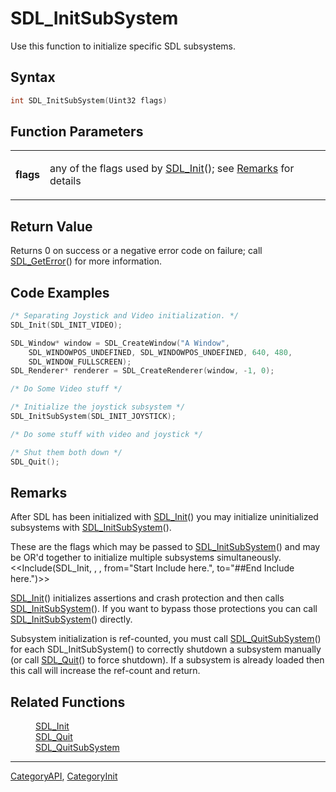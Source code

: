 
= SDL_InitSubSystem =
Use this function to initialize specific SDL subsystems.


== Syntax ==
<syntaxhighlight lang='c++'>
int SDL_InitSubSystem(Uint32 flags)
</syntaxhighlight>

== Function Parameters ==
{|
|'''flags'''
|any of the flags used by [[SDL_Init]](); see [[#flags|Remarks]] for details
|}

== Return Value ==
Returns 0 on success or a negative error code on failure; call [[SDL_GetError]]() for more information.

== Code Examples ==
<syntaxhighlight lang='c++'>
/* Separating Joystick and Video initialization. */
SDL_Init(SDL_INIT_VIDEO);

SDL_Window* window = SDL_CreateWindow("A Window",
    SDL_WINDOWPOS_UNDEFINED, SDL_WINDOWPOS_UNDEFINED, 640, 480,
    SDL_WINDOW_FULLSCREEN);
SDL_Renderer* renderer = SDL_CreateRenderer(window, -1, 0);

/* Do Some Video stuff */

/* Initialize the joystick subsystem */
SDL_InitSubSystem(SDL_INIT_JOYSTICK);

/* Do some stuff with video and joystick */

/* Shut them both down */
SDL_Quit();
</syntaxhighlight>

== Remarks ==
After SDL has been initialized with [[SDL_Init]]() you may initialize uninitialized subsystems with [[SDL_InitSubSystem]]().

<span id="flags"></span>These are the flags which may be passed to [[SDL_InitSubSystem]]() and may be OR'd together to initialize multiple subsystems simultaneously.
<<Include(SDL_Init, , , from="Start Include here.", to="##End Include here.")>>

[[SDL_Init]]() initializes assertions and crash protection and then calls [[SDL_InitSubSystem]]().  If you want to bypass those protections you can call [[SDL_InitSubSystem]]() directly.

Subsystem initialization is ref-counted, you must call [[SDL_QuitSubSystem]]() for each SDL_InitSubSystem() to correctly shutdown a subsystem manually (or call [[SDL_Quit]]() to force shutdown). If a subsystem is already loaded then this call will increase the ref-count and return.

== Related Functions ==
:[[SDL_Init]]
:[[SDL_Quit]]
:[[SDL_QuitSubSystem]]

----
[[CategoryAPI]], [[CategoryInit]]
